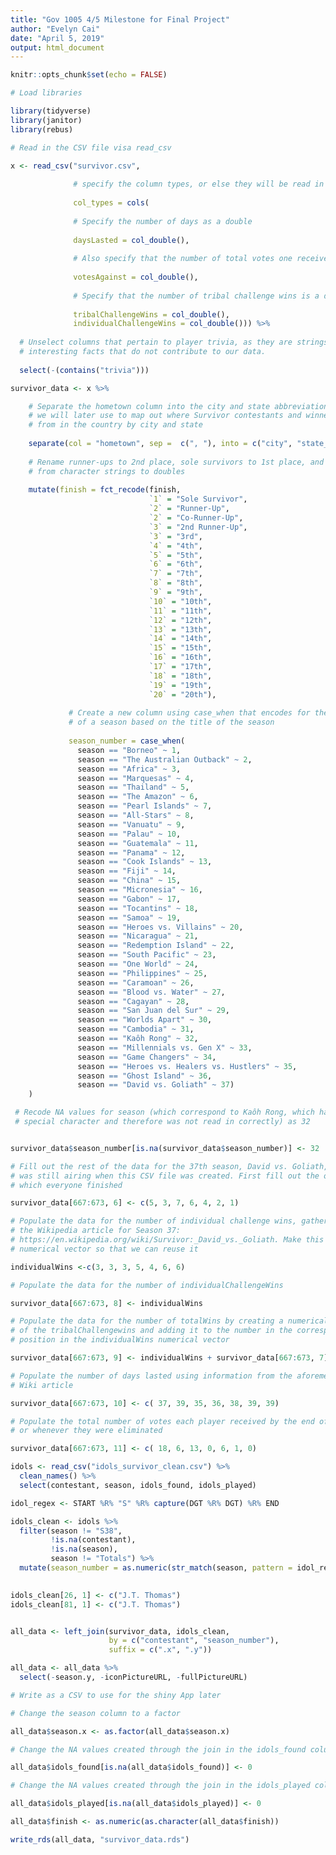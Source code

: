 ```yaml
---
title: "Gov 1005 4/5 Milestone for Final Project"
author: "Evelyn Cai"
date: "April 5, 2019"
output: html_document
---
```


```r
knitr::opts_chunk$set(echo = FALSE)

# Load libraries

library(tidyverse)
library(janitor)
library(rebus)
```

```r

# Read in the CSV file visa read_csv

x <- read_csv("survivor.csv",
              
              # specify the column types, or else they will be read in as characters
              
              col_types = cols(
                
              # Specify the number of days as a double
                
              daysLasted = col_double(),
              
              # Also specify that the number of total votes one received is a double
              
              votesAgainst = col_double(),
              
              # Specify that the number of tribal challenge wins is a double
              
              tribalChallengeWins = col_double(),
              individualChallengeWins = col_double())) %>%
  
  # Unselect columns that pertain to player trivia, as they are strings of
  # interesting facts that do not contribute to our data.
  
  select(-(contains("trivia"))) 
```


```r

survivor_data <- x %>%

    # Separate the hometown column into the city and state abbreviation, which
    # we will later use to map out where Survivor contestants and winners hail
    # from in the country by city and state
  
    separate(col = "hometown", sep =  c(", "), into = c("city", "state_abbr")) %>%
  
    # Rename runner-ups to 2nd place, sole survivors to 1st place, and recode
    # from character strings to doubles
  
    mutate(finish = fct_recode(finish,
                               `1` = "Sole Survivor",
                               `2` = "Runner-Up",
                               `2` = "Co-Runner-Up",
                               `3` = "2nd Runner-Up",
                               `3` = "3rd",
                               `4` = "4th",
                               `5` = "5th",
                               `6` = "6th",
                               `7` = "7th",
                               `8` = "8th",
                               `9` = "9th",
                               `10` = "10th",
                               `11` = "11th",
                               `12` = "12th",
                               `13` = "13th",
                               `14` = "14th",
                               `15` = "15th",
                               `16` = "16th",                                
                               `17` = "17th",
                               `18` = "18th",
                               `19` = "19th",
                               `20` = "20th"),
             
             # Create a new column using case_when that encodes for the number
             # of a season based on the title of the season
             
             season_number = case_when(
               season == "Borneo" ~ 1,
               season == "The Australian Outback" ~ 2,
               season == "Africa" ~ 3,
               season == "Marquesas" ~ 4,
               season == "Thailand" ~ 5,
               season == "The Amazon" ~ 6,
               season == "Pearl Islands" ~ 7,
               season == "All-Stars" ~ 8,
               season == "Vanuatu" ~ 9,
               season == "Palau" ~ 10,
               season == "Guatemala" ~ 11,
               season == "Panama" ~ 12,
               season == "Cook Islands" ~ 13,
               season == "Fiji" ~ 14,
               season == "China" ~ 15,
               season == "Micronesia" ~ 16,
               season == "Gabon" ~ 17,
               season == "Tocantins" ~ 18,
               season == "Samoa" ~ 19,
               season == "Heroes vs. Villains" ~ 20,
               season == "Nicaragua" ~ 21,
               season == "Redemption Island" ~ 22,
               season == "South Pacific" ~ 23,
               season == "One World" ~ 24,
               season == "Philippines" ~ 25,
               season == "Caramoan" ~ 26,
               season == "Blood vs. Water" ~ 27,
               season == "Cagayan" ~ 28,
               season == "San Juan del Sur" ~ 29,
               season == "Worlds Apart" ~ 30,
               season == "Cambodia" ~ 31,
               season == "Kaôh Rong" ~ 32,
               season == "Millennials vs. Gen X" ~ 33,
               season == "Game Changers" ~ 34,
               season == "Heroes vs. Healers vs. Hustlers" ~ 35,
               season == "Ghost Island" ~ 36,
               season == "David vs. Goliath" ~ 37)
    )

 # Recode NA values for season (which correspond to Kaôh Rong, which has a
 # special character and therefore was not read in correctly) as 32


survivor_data$season_number[is.na(survivor_data$season_number)] <- 32

# Fill out the rest of the data for the 37th season, David vs. Goliath, which
# was still airing when this CSV file was created. First fill out the order in
# which everyone finished

survivor_data[667:673, 6] <- c(5, 3, 7, 6, 4, 2, 1)

# Populate the data for the number of individual challenge wins, gathered from
# the Wikipedia article for Season 37:
# https://en.wikipedia.org/wiki/Survivor:_David_vs._Goliath. Make this a
# numerical vector so that we can reuse it

individualWins <-c(3, 3, 3, 5, 4, 6, 6)

# Populate the data for the number of individualChallengeWins

survivor_data[667:673, 8] <- individualWins

# Populate the data for the number of totalWins by creating a numerical vector
# of the tribalChallengewins and adding it to the number in the corresponding
# position in the individualWins numerical vector

survivor_data[667:673, 9] <- individualWins + survivor_data[667:673, 7]

# Populate the number of days lasted using information from the aforementioned
# Wiki article

survivor_data[667:673, 10] <- c( 37, 39, 35, 36, 38, 39, 39)

# Populate the total number of votes each player received by the end of 39 days
# or whenever they were eliminated

survivor_data[667:673, 11] <- c( 18, 6, 13, 0, 6, 1, 0)
```


```r

idols <- read_csv("idols_survivor_clean.csv") %>%
  clean_names() %>%
  select(contestant, season, idols_found, idols_played)

idol_regex <- START %R% "S" %R% capture(DGT %R% DGT) %R% END

idols_clean <- idols %>%
  filter(season != "S38",
         !is.na(contestant),
         !is.na(season),
         season != "Totals") %>%
  mutate(season_number = as.numeric(str_match(season, pattern = idol_regex)[,2]))

  
idols_clean[26, 1] <- c("J.T. Thomas")
idols_clean[81, 1] <- c("J.T. Thomas")


all_data <- left_join(survivor_data, idols_clean,
                      by = c("contestant", "season_number"),
                      suffix = c(".x", ".y"))

all_data <- all_data %>%
  select(-season.y, -iconPictureURL, -fullPictureURL)

# Write as a CSV to use for the shiny App later

# Change the season column to a factor

all_data$season.x <- as.factor(all_data$season.x)

# Change the NA values created through the join in the idols_found column to 0

all_data$idols_found[is.na(all_data$idols_found)] <- 0

# Change the NA values created through the join in the idols_played column to 0

all_data$idols_played[is.na(all_data$idols_played)] <- 0

all_data$finish <- as.numeric(as.character(all_data$finish))

write_rds(all_data, "survivor_data.rds")
```